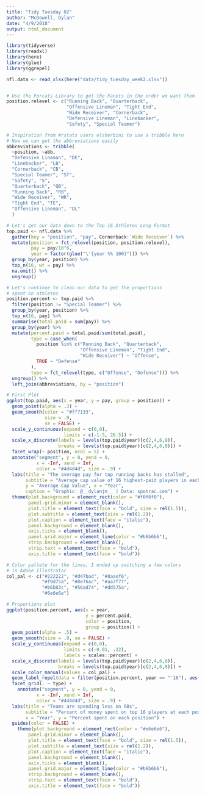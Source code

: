 ```yaml
---
title: "Tidy Tuesday 02"
author: "McDowell, Dylan"
date: "4/9/2018"
output: html_document
---
```


```r
library(tidyverse)
library(readxl)
library(here)
library(glue)
library(ggrepel)
```

```r
nfl.data <- read_xlsx(here("data/tidy_tuesday_week2.xlsx"))


# Use the Forcats Library to get the Facets in the order we want them
position.relevel <- c("Running Back", "Quarterback",
                      "Offensive Lineman", "Tight End",
                      "Wide Receiver", "Cornerback",
                      "Defensive Lineman", "Linebacker",
                      "Safety", "Special Teamer")

# Inspiration from #rstats users elsherbini to use a tribble here
# Now we can get the abbreviations easily
abbreviations <- tribble(
  ~position, ~abb,
  "Defensive Lineman", "DE",
  "Linebacker", "LB",
  "Cornerback", "CB",
  "Special Teamer", "ST",
  "Safety", "S",
  "Quarterback", "QB",
  "Running Back", "RB",
  "Wide Receiver", "WR",
  "Tight End", "TE",
  "Offensive Lineman", "OL"
  )

# Let's get our data down to the Top 16 Athletes Long Format
top.paid <- nfl.data %>%
  gather(key = "position", "pay", Cornerback:`Wide Receiver`) %>%
  mutate(position = fct_relevel(position, position.relevel),
         pay = pay/10^6, 
         year = factor(glue("\'{year %% 100}"))) %>% 
  group_by(year, position) %>% 
  top_n(16, wt = pay) %>%
  na.omit() %>% 
  ungroup()

# Let's continue to clean our data to get the proportions
# spent on athletes
position.percent <- top.paid %>% 
  filter(position != "Special Teamer") %>% 
  group_by(year, position) %>% 
  top_n(16, pay) %>% 
  summarise(total.paid = sum(pay)) %>% 
  group_by(year) %>% 
  mutate(percent.paid = total.paid/sum(total.paid),
         type = case_when(
           position %in% c("Running Back", "Quarterback", 
                           "Offensive Lineman", "Tight End", 
                           "Wide Receiver") ~ "Offense",
           TRUE ~ "Defense"
         ),
         type = fct_relevel(type, c("Offense", "Defense"))) %>% 
  ungroup() %>% 
  left_join(abbreviations, by = "position")

# First Plot
ggplot(top.paid, aes(x = year, y = pay, group = position)) +
  geom_point(alpha = .3) +
  geom_smooth(color = "#ff7133",
              size = .9,
              se = FALSE) +
  scale_y_continuous(expand = c(0,0),
                     limits = c(-1.5, 26.5)) +
  scale_x_discrete(labels = levels(top.paid$year)[c(2,4,6,8)],
                   breaks = levels(top.paid$year)[c(2,4,6,8)]) +
  facet_wrap(~ position, ncol = 5) +
  annotate("segment", y = 0, yend = 0, 
           x = -Inf, xend = Inf,
           color = "#4d4d4d", size = .9) + 
  labs(title = "The average pay for top running backs has stalled", 
       subtitle = "Average cap value of 16 highest-paid players in each position",
       y = "Average Cap Value", x = "Year",
       caption = "Graphic: @__dylanjm__ | Data: spotrac.com") +
  theme(plot.background = element_rect(color = "#f0f0f0"), 
        panel.grid.minor = element_blank(),
        plot.title = element_text(face = "bold", size = rel(1.5)),
        plot.subtitle = element_text(size = rel(1.2)),
        plot.caption = element_text(face = "italic"),
        panel.background = element_blank(),
        axis.ticks = element_blank(),
        panel.grid.major = element_line(color = "#b6b6b6"),
        strip.background = element_blank(),
        strip.text = element_text(face = "bold"),
        axis.title = element_text(face = "bold"))

# Color pallete for the lines, I ended up switching a few colors 
# in Adobe Illustrator
col_pal <- c("#222222", "#d47bad", "#8aaef6", 
             "#f9d75a", "#8e76ac", "#aa7f77", 
             "#b6b83c", "#56ad74", "#dd575a", 
             "#6e6e6e")

# Proportions plot
ggplot(position.percent, aes(x = year, 
                             y = percent.paid,
                             color = position,
                             group = position)) +
  geom_point(alpha = .5) +
  geom_smooth(size = .9, se = FALSE) +
  scale_y_continuous(expand = c(0,0),
                     limits = c(-0.01, .22),
                     labels = scales::percent) +
  scale_x_discrete(labels = levels(top.paid$year)[c(2,4,6,8)],
                   breaks = levels(top.paid$year)[c(2,4,6,8)]) +
  scale_color_manual(values = col_pal) +
  geom_label_repel(data = filter(position.percent, year == "'16"), aes(label = abb)) +
  facet_grid(. ~ type) +
    annotate("segment", y = 0, yend = 0, 
           x = -Inf, xend = Inf,
           color = "#4d4d4d", size = .9) + 
  labs(title = "Teams are spending less on RBs",
       subtitle = "Percent of money spent on top 16 players at each position",
       x = "Year", y = "Percent spent on each position") + 
  guides(color = FALSE) +
    theme(plot.background = element_rect(color = "#e6e6e6"), 
        panel.grid.minor = element_blank(),
        plot.title = element_text(face = "bold", size = rel(1.5)),
        plot.subtitle = element_text(size = rel(1.2)),
        plot.caption = element_text(face = "italic"),
        panel.background = element_blank(),
        axis.ticks = element_blank(),
        panel.grid.major = element_line(color = "#b6b6b6"),
        strip.background = element_blank(),
        strip.text = element_text(face = "bold"),
        axis.title = element_text(face = "bold"))
```


